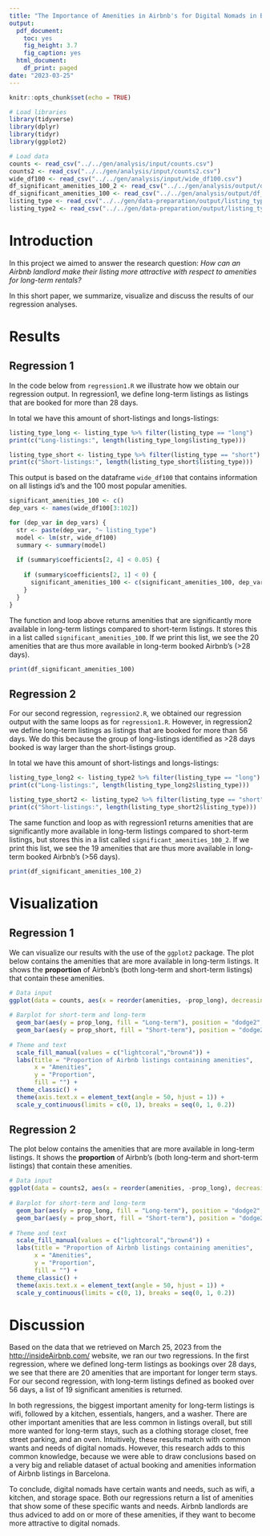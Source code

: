 ```yaml
---
title: "The Importance of Amenities in Airbnb's for Digital Nomads in Barcelona"
output:
  pdf_document: 
    toc: yes
    fig_height: 3.7
    fig_caption: yes
  html_document:
    df_print: paged
date: "2023-03-25"
---
```


```r
knitr::opts_chunk$set(echo = TRUE)
```

```r
# Load libraries
library(tidyverse)
library(dplyr)
library(tidyr)
library(ggplot2)

# Load data
counts <- read_csv("../../gen/analysis/input/counts.csv")
counts2 <- read_csv("../../gen/analysis/input/counts2.csv")
wide_df100 <- read_csv("../../gen/analysis/input/wide_df100.csv")
df_significant_amenities_100_2 <- read_csv("../../gen/analysis/output/df_significant_amenities_100_2.csv")
df_significant_amenities_100 <- read_csv("../../gen/analysis/output/df_significant_amenities_100.csv")
listing_type <- read_csv("../../gen/data-preparation/output/listing_type.csv")
listing_type2 <- read_csv("../../gen/data-preparation/output/listing_type2.csv")
```


# Introduction
In this project we aimed to answer the research question:
*How can an Airbnb landlord make their listing more attractive with respect to amenities for long-term rentals?*

In this short paper, we summarize, visualize and discuss the results of our regression analyses.


# Results

## Regression 1
In the code below from `regression1.R` we illustrate how we obtain our regression output. In regression1, we define long-term listings as listings that are booked for more than 28 days. 

In total we have this amount of short-listings and longs-listings:
```r
listing_type_long <- listing_type %>% filter(listing_type == "long") 
print(c("Long-listings:", length(listing_type_long$listing_type)))

listing_type_short <- listing_type %>% filter(listing_type == "short") 
print(c("Short-listings:", length(listing_type_short$listing_type)))


```


This output is based on the dataframe `wide_df100` that contains information on all listings id's and the 100 most popular amenities.


```r
significant_amenities_100 <- c()
dep_vars <- names(wide_df100[3:102])

for (dep_var in dep_vars) {
  str <- paste(dep_var, "~ listing_type")  
  model <- lm(str, wide_df100)
  summary <- summary(model)
  
  if (summary$coefficients[2, 4] < 0.05) {
    
    if (summary$coefficients[2, 1] < 0) {
      significant_amenities_100 <- c(significant_amenities_100, dep_var)
    }
  }
}

```

The function and loop above returns amenities that are significantly more available in long-term listings compared to short-term listings. It stores this in a list called `significant_amenities_100`. If we print this list, we see the 20 amenities that are thus more available in long-term booked Airbnb's (>28 days).

```r
print(df_significant_amenities_100)
```

## Regression 2
For our second regression, `regression2.R`, we obtained our regression output with the same loops as for `regression1.R`. However, in regression2 we define long-term listings as listings that are booked for more than 56 days. We do this because the group of long-listings identified as >28 days booked is way larger than the short-listings group. 

In total we have this amount of short-listings and longs-listings:
```r
listing_type_long2 <- listing_type2 %>% filter(listing_type == "long") 
print(c("Long-listings:", length(listing_type_long2$listing_type)))

listing_type_short2 <- listing_type2 %>% filter(listing_type == "short") 
print(c("Short-listings:", length(listing_type_short2$listing_type)))

```


The same function and loop as with regression1 returns amenities that are significantly more available in long-term listings compared to short-term listings, but stores this in a list called `significant_amenities_100_2`. If we print this list, we see the 19 amenities that are thus more available in long-term booked Airbnb's (>56 days).

```r
print(df_significant_amenities_100_2)
```


# Visualization

## Regression 1
We can visualize our results with the use of the `ggplot2` package. 
The plot below contains the amenities that are more available in long-term listings. It shows the **proportion** of Airbnb's (both long-term and short-term listings) that contain these amenities. 

```r
# Data input
ggplot(data = counts, aes(x = reorder(amenities, -prop_long), decreasing = TRUE)) +
  
# Barplot for short-term and long-term  
  geom_bar(aes(y = prop_long, fill = "Long-term"), position = "dodge2", stat = "identity") +
  geom_bar(aes(y = prop_short, fill = "Short-term"), position = "dodge2", stat = "identity") +
  
# Theme and text
  scale_fill_manual(values = c("lightcoral","brown4")) +
  labs(title = "Proportion of Airbnb listings containing amenities",
       x = "Amenities",
       y = "Proportion",
       fill = "") +
  theme_classic() + 
  theme(axis.text.x = element_text(angle = 50, hjust = 1)) + 
  scale_y_continuous(limits = c(0, 1), breaks = seq(0, 1, 0.2))

```

## Regression 2
The plot below contains the amenities that are more available in long-term listings. It shows the **proportion** of Airbnb's (both long-term and short-term listings) that contain these amenities. 

```r
# Data input
ggplot(data = counts2, aes(x = reorder(amenities, -prop_long), decreasing = TRUE)) +
  
# Barplot for short-term and long-term  
  geom_bar(aes(y = prop_long, fill = "Long-term"), position = "dodge2", stat = "identity") +
  geom_bar(aes(y = prop_short, fill = "Short-term"), position = "dodge2", stat = "identity") +
  
# Theme and text
  scale_fill_manual(values = c("lightcoral","brown4")) +
  labs(title = "Proportion of Airbnb listings containing amenities",
       x = "Amenities",
       y = "Proportion",
       fill = "") +
  theme_classic() + 
  theme(axis.text.x = element_text(angle = 50, hjust = 1)) + 
  scale_y_continuous(limits = c(0, 1), breaks = seq(0, 1, 0.2))

```

# Discussion
Based on the data that we retrieved on March 25, 2023 from the <http://insideAirbnb.com/> website, we ran our two regressions. In the first regression, where we defined long-term listings as bookings over 28 days, we see that there are 20 amenities that are important for longer term stays. For our second regression, with long-term listings defined as booked over 56 days, a list of 19 significant amenities is returned. 

In both regressions, the biggest important amenity for long-term listings is wifi, followed by a kitchen, essentials, hangers, and a washer. There are other important amenities that are less common in listings overall, but still more wanted for long-term stays, such as a clothing storage closet, free street parking, and an oven. Intuitively, these results match with common wants and needs of digital nomads. However, this research adds to this common knowledge, because we were able to draw conclusions based on a very big and reliable dataset of actual booking and amenities information of Airbnb listings in Barcelona. 

To conclude, digital nomads have certain wants and needs, such as wifi, a kitchen, and storage space. Both our regressions return a list of amenities that show some of these specific wants and needs. Airbnb landlords are thus adviced to add on or more of these amenities, if they want to become more attractive to digital nomads.  


